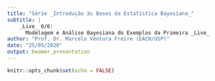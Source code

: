 ```yaml
---
title: "Série _Introdução às Bases da Estatística Bayesiana_"
subtitle: |
    _Live_ 6/6: 
      Modelagem e Análise Bayesiana do Exemplos da Primeira _Live_
author: "Prof. Dr. Marcelo Ventura Freire (EACH/USP)"
date: "25/05/2020"
output: beamer_presentation
---
```


```r
knitr::opts_chunk$set(echo = FALSE)
```

## 

